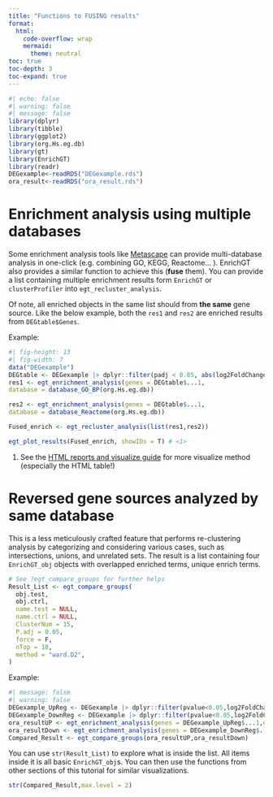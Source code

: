 ```yaml
---
title: "Functions to FUSING results"
format: 
  html:
    code-overflow: wrap
    mermaid: 
      theme: neutral
toc: true
toc-depth: 3
toc-expand: true
---
```


```r
#| echo: false
#| warning: false
#| message: false
library(dplyr)
library(tibble)
library(ggplot2)
library(org.Hs.eg.db)
library(gt)
library(EnrichGT)
library(readr)
DEGexample<-readRDS("DEGexample.rds")
ora_result<-readRDS("ora_result.rds")

```

# Enrichment analysis using multiple databases

Some enrichment analysis tools like [Metascape](https://metascape.org/gp/index.html) can provide multi-database analysis in one-click (e.g. combining GO, KEGG, Reactome... ). EnrichGT also provides a similar function to achieve this (**fuse** them). You can provide a list containing multiple enrichment results form `EnrichGT` or `clusterProfiler` into `egt_recluster_analysis`.

::: callout-important
Of note, all enriched objects in the same list should from **the same** gene source. Like the below example, both the `res1` and `res2` are enriched results from `DEGtable$Genes`.
:::

Example:

``` r
#| fig-height: 13
#| fig-width: 7
data("DEGexample")
DEGtable <- DEGexample |> dplyr::filter(padj < 0.05, abs(log2FoldChange) > 1)
res1 <- egt_enrichment_analysis(genes = DEGtable$...1,
database = database_GO_BP(org.Hs.eg.db))

res2 <- egt_enrichment_analysis(genes = DEGtable$...1,
database = database_Reactome(org.Hs.eg.db))

Fused_enrich <- egt_recluster_analysis(list(res1,res2))

egt_plot_results(Fused_enrich, showIDs = T) # <1>
```

1. See the [HTML reports and visualize guide](visualize.qmd) for more visualize method (especially the HTML table!)

# Reversed gene sources analyzed by same database

This is a less meticulously crafted feature that performs re-clustering analysis by categorizing and considering various cases, such as intersections, unions, and unrelated sets. The result is a list containing four `EnrichGT_obj` objects with overlapped enriched terms, unique enrich terms.

``` r
# See ?egt_compare_groups for further helps
Result_List <- egt_compare_groups(
  obj.test,
  obj.ctrl,
  name.test = NULL,
  name.ctrl = NULL,
  ClusterNum = 15,
  P.adj = 0.05,
  force = F,
  nTop = 10,
  method = "ward.D2",
)
```

Example:

```r
#| message: false
#| warning: false
DEGexample_UpReg <- DEGexample |> dplyr::filter(pvalue<0.05,log2FoldChange>0.7)
DEGexample_DownReg <- DEGexample |> dplyr::filter(pvalue<0.05,log2FoldChange<(-0.7))
ora_resultUP <- egt_enrichment_analysis(genes = DEGexample_UpReg$...1,database = database_GO_BP(org.Hs.eg.db))
ora_resultDown <- egt_enrichment_analysis(genes = DEGexample_DownReg$...1,database = database_GO_BP(org.Hs.eg.db))
Compared_Result <- egt_compare_groups(ora_resultUP,ora_resultDown)
```

You can use `str(Result_List)` to explore what is inside the list. All items inside it is all basic `EnrichGT_obj`s. You can then use the functions from other sections of this tutorial for similar visualizations.

```r
str(Compared_Result,max.level = 2)
```
